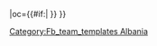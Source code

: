{{fb team |t=贝萨 |tan=卡瓦亚贝萨体育俱乐部|tc=ALB |abb={{#if:{{{abb|}}}|BES}} |oc={{#if:{{{oc|}}}|{{{oc}}} }} }}<!--
--><noinclude>[[Category:Fb_team_templates Albania]]</noinclude>